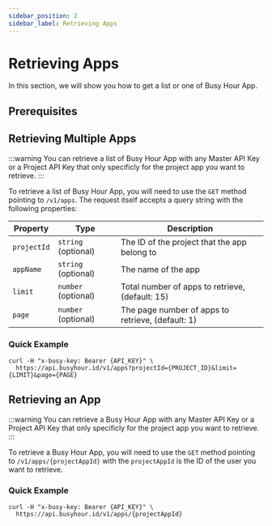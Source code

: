 ```yaml
---
sidebar_position: 2
sidebar_label: Retrieving Apps
---
```



# Retrieving Apps

In this section, we will show you how to get a list or one of Busy Hour App.

## Prerequisites

<Prerequisites />

## Retrieving Multiple Apps

:::warning
You can retrieve a list of Busy Hour App with any Master API Key or a Project API Key that only specificly for the project app you want to retrieve.
:::

To retrieve a list of Busy Hour App, you will need to use the `GET` method pointing to `/v1/apps`. The request itself accepts a query string with the following properties:

| Property    | Type                | Description                                       |
| ----------- | ------------------- | ------------------------------------------------- |
| `projectId` | `string` (optional) | The ID of the project that the app belong to |
| `appName`   | `string` (optional) | The name of the app                               |
| `limit`     | `number` (optional) | Total number of apps to retrieve, (default: 15)   |
| `page`      | `number` (optional) | The page number of apps to retrieve, (default: 1) |

### Quick Example

```curl
curl -H "x-busy-key: Bearer {API_KEY}" \
  https://api.busyhour.id/v1/apps?projectId={PROJECT_ID}&limit={LIMIT}&page={PAGE}
```

## Retrieving an App

:::warning
You can retrieve a Busy Hour App with any Master API Key or a Project API Key that only specificly for the project app you want to retrieve.
:::

To retrieve a Busy Hour App, you will need to use the `GET` method pointing to `/v1/apps/{projectAppId}` with the `projectAppId` is the ID of the user you want to retrieve.

### Quick Example

```curl
curl -H "x-busy-key: Bearer {API_KEY}" \
  https://api.busyhour.id/v1/apps/{projectAppId}
```
